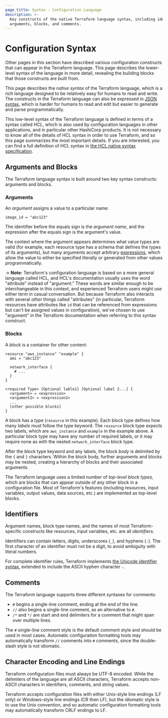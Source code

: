 ```yaml
---
page_title: Syntax - Configuration Language
description: >-
  Key constructs of the native Terraform language syntax, including identifiers,
  arguments, blocks, and comments.
---
```


# Configuration Syntax

Other pages in this section have described various configuration constructs
that can appear in the Terraform language. This page describes the lower-level
syntax of the language in more detail, revealing the building blocks that
those constructs are built from.

This page describes the _native syntax_ of the Terraform language, which is
a rich language designed to be relatively easy for humans to read and write.
The constructs in the Terraform language can also be expressed in
[JSON syntax](/terraform/language/syntax/json), which is harder for humans
to read and edit but easier to generate and parse programmatically.

This low-level syntax of the Terraform language is defined in terms of a
syntax called _HCL_, which is also used by configuration languages in
other applications, and in particular other HashiCorp products.
It is not necessary to know all of the details of HCL syntax in
order to use Terraform, and so this page summarizes the most important
details. If you are interested, you can find a full definition of HCL
syntax in
[the HCL native syntax specification](https://github.com/hashicorp/hcl/blob/main/hclsyntax/spec.md).

## Arguments and Blocks

The Terraform language syntax is built around two key syntax constructs:
arguments and blocks.

### Arguments

An _argument_ assigns a value to a particular name:

```hcl
image_id = "abc123"
```

The identifier before the equals sign is the _argument name_, and the expression
after the equals sign is the argument's value.

The context where the argument appears determines what value types are valid
(for example, each resource type has a schema that defines the types of its
arguments), but many arguments accept arbitrary
[expressions](/terraform/language/expressions), which allow the value to
either be specified literally or generated from other values programmatically.

-> **Note:** Terraform's configuration language is based on a more general
language called HCL, and HCL's documentation usually uses the word "attribute"
instead of "argument." These words are similar enough to be interchangeable in
this context, and experienced Terraform users might use either term in casual
conversation. But because Terraform also interacts with several _other_ things
called "attributes" (in particular, Terraform resources have attributes like
`id` that can be referenced from expressions but can't be assigned values in
configuration), we've chosen to use "argument" in the Terraform documentation
when referring to this syntax construct.

### Blocks

A _block_ is a container for other content:

```hcl
resource "aws_instance" "example" {
  ami = "abc123"

  network_interface {
    # ...
  }
}
```

```hcl
<required Type> [Optional lable1] [Optional label 2...] {
  <argument> = <expression>
  <argument2> = <expression2>
  ...
  [other possible blocks]
}
```

A block has a _type_ (`resource` in this example). Each block type defines
how many _labels_ must follow the type keyword. The `resource` block type
expects two labels, which are `aws_instance` and `example` in the example above.
A particular block type may have any number of required labels, or it may
require none as with the nested `network_interface` block type.

After the block type keyword and any labels, the block _body_ is delimited
by the `{` and `}` characters. Within the block body, further arguments
and blocks may be nested, creating a hierarchy of blocks and their associated
arguments.

The Terraform language uses a limited number of _top-level block types,_ which
are blocks that can appear outside of any other block in a configuration file.
Most of Terraform's features (including resources, input variables, output
values, data sources, etc.) are implemented as top-level blocks.

## Identifiers

Argument names, block type names, and the names of most Terraform-specific
constructs like resources, input variables, etc. are all _identifiers_.

Identifiers can contain letters, digits, underscores (`_`), and hyphens (`-`).
The first character of an identifier must not be a digit, to avoid ambiguity
with literal numbers.

For complete identifier rules, Terraform implements
[the Unicode identifier syntax](http://unicode.org/reports/tr31/), extended to
include the ASCII hyphen character `-`.

## Comments

The Terraform language supports three different syntaxes for comments:

* `#` begins a single-line comment, ending at the end of the line.
* `//` also begins a single-line comment, as an alternative to `#`.
* `/*` and `*/` are start and end delimiters for a comment that might span
  over multiple lines.

The `#` single-line comment style is the default comment style and should be
used in most cases. Automatic configuration formatting tools may automatically
transform `//` comments into `#` comments, since the double-slash style is
not idiomatic.

## Character Encoding and Line Endings

Terraform configuration files must always be UTF-8 encoded. While the
delimiters of the language are all ASCII characters, Terraform accepts
non-ASCII characters in identifiers, comments, and string values.

Terraform accepts configuration files with either Unix-style line endings
(LF only) or Windows-style line endings (CR then LF), but the idiomatic style
is to use the Unix convention, and so automatic configuration formatting tools
may automatically transform CRLF endings to LF.
